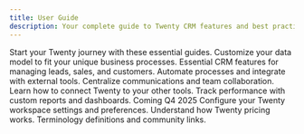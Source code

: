 ```yaml
---
title: User Guide
description: Your complete guide to Twenty CRM features and best practices.
---
```


<CardGroup cols={2}>
  <Card title="Getting Started" icon="rocket" href="/user-guide/getting-started/what-is-twenty" img="/images/user-guide/what-is-twenty/20.png">
    Start your Twenty journey with these essential guides.
  </Card>

  <Card title="Data Model" icon="database" href="/user-guide/data-model/customize-your-data-model" img="/images/user-guide/fields/data_model.png">
    Customize your data model to fit your unique business processes.
  </Card>

  <Card title="CRM Essentials" icon="users" href="/user-guide/crm-essentials/contact-and-account-management" img="/images/user-guide/home/contact-and-account-management.png">
    Essential CRM features for managing leads, sales, and customers.
  </Card>

  <Card title="Workflows" icon="workflow" href="/user-guide/workflows/getting-started-workflows" img="/images/user-guide/workflows/workflow.png">
    Automate processes and integrate with external tools.
  </Card>

  <Card title="Collaboration" icon="message-circle" href="/user-guide/collaboration/emails-and-calendars" img="/images/user-guide/emails/emails_header.png">
    Centralize communications and team collaboration.
  </Card>

  <Card title="Integrations API" icon="plug" href="/user-guide/integrations-api/apis-overview" img="/images/user-guide/integrations/plug.png">
    Learn how to connect Twenty to your other tools.
  </Card>

  <Card title="Reporting" icon="chart-bar" href="/user-guide/reporting/reporting-overview" img="/images/user-guide/reporting/reporting.png">
    Track performance with custom reports and dashboards. Coming Q4 2025
  </Card>

  <Card title="Settings" icon="settings" href="/user-guide/settings/workspace-settings" img="/images/user-guide/setup/settings.png">
    Configure your Twenty workspace settings and preferences.
  </Card>

  <Card title="Pricing" icon="credit-card" href="/user-guide/pricing/billing-and-pricing-faq" img="/images/user-guide/setup/pricing.png">
    Understand how Twenty pricing works.
  </Card>

  <Card title="Resources" icon="book-open" href="/user-guide/resources/glossary" img="/images/user-guide/glossary/glossary.png">
    Terminology definitions and community links.
  </Card>
</CardGroup>
